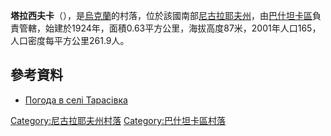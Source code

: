 {{coord|47|27|47|N|32|31|41|E|scale:100000|display=title}}

'''塔拉西夫卡'''（{{lang-uk|Тарасівка}}），是[[烏克蘭|烏克蘭]]的村落，位於該國南部[[尼古拉耶夫州|尼古拉耶夫州]]，由[[巴什坦卡區|巴什坦卡區]]負責管轄，始建於1924年，面積0.63平方公里，海拔高度87米，2001年人口165，人口密度每平方公里261.9人。

==參考資料==
* [http://weather.in.ua/ua/nikolaevskaja/25846 Погода в селі Тарасівка] {{Wayback|url=http://weather.in.ua/ua/nikolaevskaja/25846 |date=20160606230512 }}

[[Category:尼古拉耶夫州村落|Category:尼古拉耶夫州村落]]
[[Category:巴什坦卡區村落|Category:巴什坦卡區村落]]


{{Mykolaiv-geo-stub}}